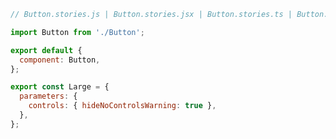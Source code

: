 ```js
// Button.stories.js | Button.stories.jsx | Button.stories.ts | Button.stories.tsx

import Button from './Button';

export default {
  component: Button,
};

export const Large = {
  parameters: {
    controls: { hideNoControlsWarning: true },
  },
};
```
